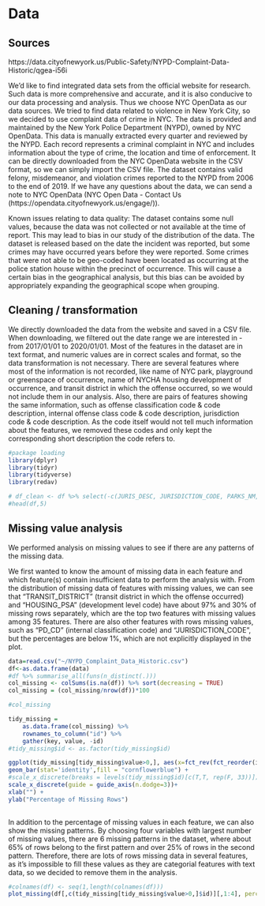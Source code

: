# Data 

## Sources
https://data.cityofnewyork.us/Public-Safety/NYPD-Complaint-Data-Historic/qgea-i56i

We’d like to find integrated data sets from the official website for research. Such data is more comprehensive and accurate, and it is also conducive to our data processing and analysis. Thus we choose NYC OpenData as our data sources. We tried to find data related to violence in New York City, so we decided to use complaint data of crime in NYC. The data is provided and maintained by the New York Police Department (NYPD), owned by NYC OpenData. This data is manually extracted every quarter and reviewed by the NYPD. Each record represents a criminal complaint in NYC and includes information about the type of crime, the location and time of enforcement. It can be directly downloaded from the NYC OpenData website in the CSV format, so we can simply import the CSV file. The dataset contains valid felony, misdemeanor, and violation crimes reported to the NYPD from 2006 to the end of 2019. If we have any questions about the data, we can send a note to NYC OpenData (NYC Open Data - Contact Us (https://opendata.cityofnewyork.us/engage/)). 

Known issues relating to data quality:
The dataset contains some null values, because the data was not collected or not available at the time of report. This may lead to bias in our study of the distribution of the data.
The dataset is released based on the date the incident was reported, but some crimes may have occurred years before they were reported. 
Some crimes that were not able to be geo-coded have been located as occurring at the police station house within the precinct of occurrence. This will cause a certain bias in the geographical analysis, but this bias can be avoided by appropriately expanding the geographical scope when grouping.

## Cleaning / transformation

We directly downloaded the data from the website and saved in a CSV file. When downloading, we filtered out the date range we are interested in - from 2017/01/01 to 2020/01/01. Most of the features in the dataset are in text format, and numeric values are in correct scales and format, so the data transformation is not necessary. There are several features where most of the information is not recorded, like name of NYC park, playground or greenspace of occurrence, name of NYCHA housing development of occurrence, and transit district in which the offense occurred, so we would not include them in our analysis. Also, there are pairs of features showing the same information, such as offense classification code & code description, internal offense class code & code description, jurisdiction code & code description. As the code itself would not tell much information about the features, we removed these codes and only kept the corresponding short description the code refers to.

```r
#package loading
library(dplyr)
library(tidyr)
library(tidyverse)
library(redav)
```


```r
# df_clean <- df %>% select(-c(JURIS_DESC, JURISDICTION_CODE, PARKS_NM, HADEVELOPT, HOUSING_PSA, TRANSIT_DISTRICT, STATION_NAME, ADDR_PCT_CD, KY_CD, PD_CD))
#head(df,5)
```



## Missing value analysis

We performed analysis on missing values to see if there are any patterns of the missing data. 

We first wanted to know the amount of missing data in each feature and which feature(s) contain insufficient data to perform the analysis with. From the distribution of missing data of features with missing values, we can see that "TRANSIT_DISTRICT" (transit district in which the offense occurred) and "HOUSING_PSA" (development level code) have about 97% and 30% of missing rows separately, which are the top two features with missing values among 35 features. There are also other features with rows missing values, such as "PD_CD" (internal classification code) and "JURISDICTION_CODE", but the percentages are below 1%, which are not explicitly displayed in the plot.

```r
data=read.csv("~/NYPD_Complaint_Data_Historic.csv")
df<-as.data.frame(data)
#df %>% summarise_all(funs(n_distinct(.)))
col_missing <- colSums(is.na(df)) %>% sort(decreasing = TRUE)
col_missing = (col_missing/nrow(df))*100
```

```r
#col_missing
```


```r
tidy_missing = 
    as.data.frame(col_missing) %>% 
    rownames_to_column("id") %>% 
    gather(key, value, -id) 
#tidy_missing$id <- as.factor(tidy_missing$id)
```


```r
ggplot(tidy_missing[tidy_missing$value>0,], aes(x=fct_rev(fct_reorder(id,value,.desc = FALSE)),y=value)) +
geom_bar(stat='identity',fill = "cornflowerblue") +
#scale_x_discrete(breaks = levels(tidy_missing$id)[c(T,T, rep(F, 33))]) +
scale_x_discrete(guide = guide_axis(n.dodge=3))+
xlab("") + 
ylab("Percentage of Missing Rows")
    
```


In addition to the percentage of missing values in each feature, we can also show the missing patterns. By choosing four variables with largest number of missing values, there are 6 missing patterns in the dataset, where about 65% of rows belong to the first pattern and over 25% of rows in the second pattern. Therefore, there are lots of rows missing data in several features, as it's impossible to fill these values as they are categorial features with text data, so we decided to remove them in the analysis.


```r
#colnames(df) <- seq(1,length(colnames(df)))
plot_missing(df[,c(tidy_missing[tidy_missing$value>0,]$id)][,1:4], percent = TRUE)
```


